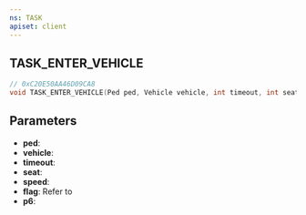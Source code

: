 ```yaml
---
ns: TASK
apiset: client
---
```

## TASK_ENTER_VEHICLE

```c
// 0xC20E50AA46D09CA8
void TASK_ENTER_VEHICLE(Ped ped, Vehicle vehicle, int timeout, int seat, float speed, int flag, Any p6);
```

## Parameters
* **ped**:
* **vehicle**:
* **timeout**:
* **seat**:
* **speed**:
* **flag**: Refer to <EmbeddedEnum name="eEnterExitVehicleFlags" />
* **p6**:
